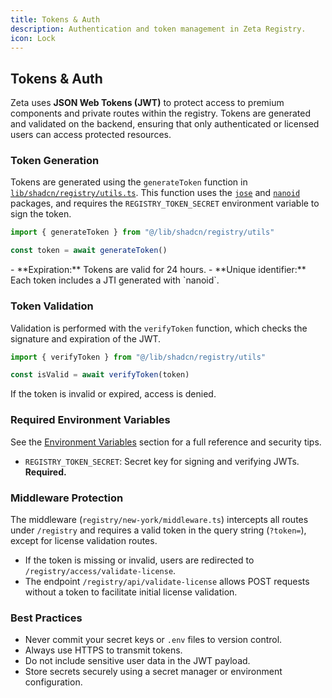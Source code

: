 ```yaml
---
title: Tokens & Auth
description: Authentication and token management in Zeta Registry.
icon: Lock
---
```


## Tokens & Auth

Zeta uses **JSON Web Tokens (JWT)** to protect access to premium components and private routes within the registry. Tokens are generated and validated on the backend, ensuring that only authenticated or licensed users can access protected resources.

### Token Generation

Tokens are generated using the `generateToken` function in [`lib/shadcn/registry/utils.ts`](https://github.com/rbadillap/zeta/blob/main/lib/shadcn/registry/utils.ts). This function uses the [`jose`](https://github.com/panva/jose) and [`nanoid`](https://github.com/ai/nanoid) packages, and requires the `REGISTRY_TOKEN_SECRET` environment variable to sign the token.

```ts
import { generateToken } from "@/lib/shadcn/registry/utils"

const token = await generateToken()
```

<Callout title="Important">
- **Expiration:** Tokens are valid for 24 hours.
- **Unique identifier:** Each token includes a JTI generated with `nanoid`.
</Callout>

### Token Validation

Validation is performed with the `verifyToken` function, which checks the signature and expiration of the JWT.

```ts
import { verifyToken } from "@/lib/shadcn/registry/utils"

const isValid = await verifyToken(token)
```

If the token is invalid or expired, access is denied.

### Required Environment Variables

See the [Environment Variables](/docs/configuration/env) section for a full reference and security tips.

- `REGISTRY_TOKEN_SECRET`: Secret key for signing and verifying JWTs. **Required.**

### Middleware Protection

The middleware (`registry/new-york/middleware.ts`) intercepts all routes under `/registry` and requires a valid token in the query string (`?token=`), except for license validation routes.

- If the token is missing or invalid, users are redirected to `/registry/access/validate-license`.
- The endpoint `/registry/api/validate-license` allows POST requests without a token to facilitate initial license validation.

### Best Practices

- Never commit your secret keys or `.env` files to version control.
- Always use HTTPS to transmit tokens.
- Do not include sensitive user data in the JWT payload.
- Store secrets securely using a secret manager or environment configuration.

